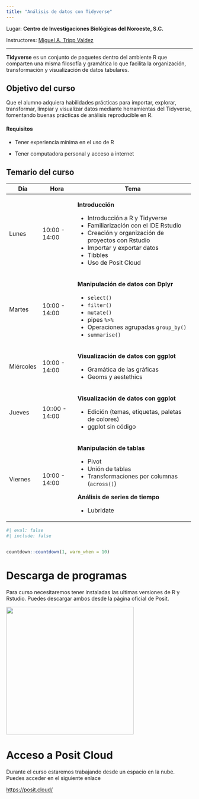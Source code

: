 ---
title: "Análisis de datos con Tidyverse"
---

Lugar: **Centro de Investigaciones Biológicas del Noroeste, S.C.**

Instructores: [Miguel A. Tripp Valdez](https://migueltrippcv.netlify.app/)

------------------------------------------------------------------------

**Tidyverse** es un conjunto de paquetes dentro del ambiente R que comparten una misma filosofía y gramática lo que facilita la organización, transformación y visualización de datos tabulares.

::: {.callout-tip icon="false"}
## Objetivo del curso

Que el alumno adquiera habilidades prácticas para importar, explorar, transformar, limpiar y visualizar datos mediante herramientas del Tidyverse, fomentando buenas prácticas de análisis reproducible en R.
:::

#### Requisitos

-   Tener experiencia mínima en el uso de R

-   Tener computadora personal y acceso a internet

## Temario del curso

+-------------+----------------+------------------------------------------------------+
| Día         | Hora           | Tema                                                 |
+=============+================+======================================================+
| Lunes       | 10:00 - 14:00  | **Introducción**                                     |
|             |                |                                                      |
|             |                | -   Introducción a R y Tidyverse                     |
|             |                | -   Familiarización con el IDE Rstudio               |
|             |                | -   Creación y organización de proyectos con Rstudio |
|             |                | -   Importar y exportar datos                        |
|             |                | -   Tibbles                                          |
|             |                | -   Uso de Posit Cloud                               |
+-------------+----------------+------------------------------------------------------+
| Martes      | 10:00 - 14:00  | **Manipulación de datos con Dplyr**                  |
|             |                |                                                      |
|             |                | -   `select()`                                       |
|             |                | -   `filter()`                                       |
|             |                | -   `mutate()`                                       |
|             |                | -   pipes `%>%`                                      |
|             |                | -   Operaciones agrupadas `group_by()`               |
|             |                | -   `summarise()`                                    |
+-------------+----------------+------------------------------------------------------+
| Miércoles   | 10:00 - 14:00  | **Visualización de datos con ggplot**                |
|             |                |                                                      |
|             |                | -   Gramática de las gráficas                        |
|             |                | -   Geoms y aestethics                               |
+-------------+----------------+------------------------------------------------------+
| Jueves      | 10::00 - 14:00 | **Visualización de datos con ggplot**                |
|             |                |                                                      |
|             |                | -   Edición (temas, etiquetas, paletas de colores)   |
|             |                | -   ggplot sin código                                |
+-------------+----------------+------------------------------------------------------+
| Viernes     | 10:00 - 14:00  | **Manipulación de tablas**                           |
|             |                |                                                      |
|             |                | -   Pivot                                            |
|             |                | -   Unión de tablas                                  |
|             |                | -   Transformaciones por columnas (`across()`)       |
|             |                |                                                      |
|             |                | **Análisis de series de tiempo**                     |
|             |                |                                                      |
|             |                | -   Lubridate                                        |
+-------------+----------------+------------------------------------------------------+

```{r}
#| eval: false
#| include: false


countdown::countdown(1, warn_when = 10)
```

# Descarga de programas

Para curso necesitaremos tener instaladas las ultimas versiones de R y Rstudio. Puedes descargar ambos desde la página oficial de Posit.

[![](slides/img/posit_logo.png){fig-align="center" width="344"}](https://posit.co/download/rstudio-desktop/){target="_blank"}


# Acceso a Posit Cloud

Durante el curso estaremos trabajando desde un espacio en la nube. Puedes acceder en el siguiente enlace

[https://posit.cloud/](https://posit.cloud/){target="_blank"}
